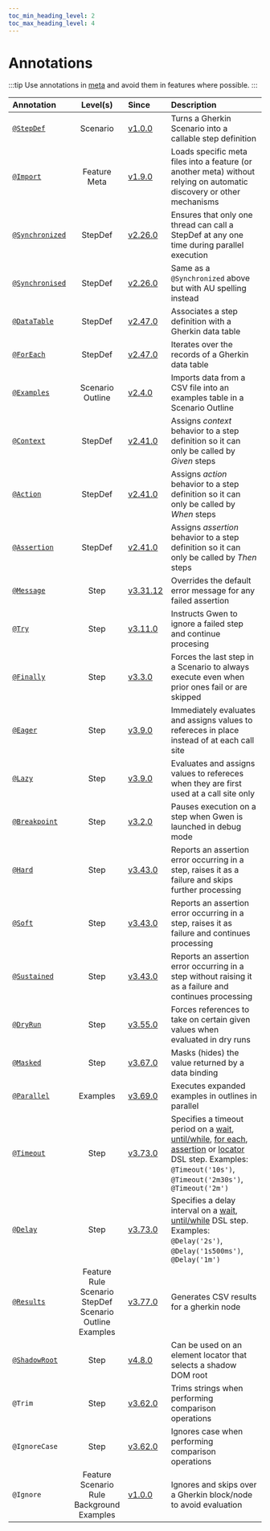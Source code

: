 ```yaml
--- 
toc_min_heading_level: 2
toc_max_heading_level: 4
---
```


# Annotations

:::tip 
Use annotations in [meta](/docs/meta) and avoid them in features where possible.
:::

| Annotation                                                       | Level(s)                                                  | Since                                                                           | Description                                                                                                           |
| :--------------------------------------------------------------- | :-------------------------------------------------------: | :------------------------------------------------------------------------------ | :-------------------------------------------------------------------------------------------------------------------- |
| [`@StepDef`](/docs/meta#stepdefs)                                | Scenario                                                  | [v1.0.0](https://github.com/gwen-interpreter/gwen-web/releases/tag/v1.0.0)      | Turns a Gherkin Scenario into a callable step definition                                                              |
| [`@Import`](/docs/meta#import-strategy)                          | Feature<br/>Meta                                          | [v1.9.0](https://github.com/gwen-interpreter/gwen-web/releases/tag/v1.9.0)      | Loads specific meta files into a feature (or another meta) without relying on automatic discovery or other mechanisms |
| [`@Synchronized`](/docs/meta#synchronized-stepdefs)              | StepDef                                                   | [v2.26.0](https://github.com/gwen-interpreter/gwen-web/releases/tag/v2.26.0)    | Ensures that only one thread can call a StepDef at any one time during parallel execution                             |
| [`@Synchronised`](/docs/meta#synchronized-stepdefs)              | StepDef                                                   | [v2.26.0](https://github.com/gwen-interpreter/gwen-web/releases/tag/v2.26.0)    | Same as a `@Synchronized` above but with AU spelling instead                                                          |
| [`@DataTable`](/docs/data-tables)                                | StepDef                                                   | [v2.47.0](https://github.com/gwen-interpreter/gwen-web/releases/tag/v2.47.0)    | Associates a step definition with a Gherkin data table                                                                |
| [`@ForEach`](/docs/data-tables)                                  | StepDef                                                   | [v2.47.0](https://github.com/gwen-interpreter/gwen-web/releases/tag/v2.47.0)    | Iterates over the records of a Gherkin data table                                                                     |
| [`@Examples`](/docs/data-feeds#examples-annotation)              | Scenario Outline                                          | [v2.4.0](https://github.com/gwen-interpreter/gwen-web/releases/tag/v2.4.0)      | Imports data from a CSV file into an examples table in a Scenario Outline                                             |
| [`@Context`](/docs#behavioural-rules-and-semantics)              | StepDef                                                   | [v2.41.0](https://github.com/gwen-interpreter/gwen-web/releases/tag/v2.41.0)    | Assigns *context* behavior to a step definition so it can only be called by *Given* steps                             |
| [`@Action`](/docs#behavioural-rules-and-semantics)               | StepDef                                                   | [v2.41.0](https://github.com/gwen-interpreter/gwen-web/releases/tag/v2.41.0)    | Assigns *action* behavior to a step definition so it can only be called by *When* steps                               |
| [`@Assertion`](/docs#behavioural-rules-and-semantics)            | StepDef                                                   | [v2.41.0](https://github.com/gwen-interpreter/gwen-web/releases/tag/v2.41.0)    | Assigns *assertion* behavior to a step definition so it can only be called by *Then* steps                            |
| [`@Message`](/docs/assertions#message-annotation)                | Step                                                      | [v3.31.12](https://github.com/gwen-interpreter/gwen-web/releases/tag/v3.31.12)  | Overrides the default error message for any failed assertion                                                          |
| [`@Try`](/docs/try-steps)                                        | Step                                                      | [v3.11.0](https://github.com/gwen-interpreter/gwen-web/releases/tag/v3.11.0)    | Instructs Gwen to ignore a failed step and continue procesing                                                         |
| [`@Finally`](/docs/finally-steps)                                | Step                                                      | [v3.3.0](https://github.com/gwen-interpreter/gwen-web/releases/tag/v3.3.0)      | Forces the last step in a Scenario to always execute even when prior ones fail or are skipped                         |
| [`@Eager`](/docs/eager-or-lazy#eager)                            | Step                                                      | [v3.9.0](https://github.com/gwen-interpreter/gwen-web/releases/tag/v3.9.0)      | Immediately evaluates and assigns values to refereces in place instead of at each call site                           |
| [`@Lazy`](/docs/eager-or-lazy#lazy)                              | Step                                                      | [v3.9.0](https://github.com/gwen-interpreter/gwen-web/releases/tag/v3.9.0)      | Evaluates and assigns values to refereces when they are first used at a call site only                                |
| [`@Breakpoint`](/docs/repl#breakpoints)                          | Step                                                      | [v3.2.0](https://github.com/gwen-interpreter/gwen-web/releases/tag/v3.2.0)      | Pauses execution on a step when Gwen is launched in debug mode                                                        |
| [`@Hard`](/docs/assertions#hard-assertions-default)              | Step                                                      | [v3.43.0](https://github.com/gwen-interpreter/gwen-web/releases/tag/v3.43.0)    | Reports an assertion error occurring in a step, raises it as a failure and skips further processing                   |
| [`@Soft`](/docs/assertions#soft-assertions)                      | Step                                                      | [v3.43.0](https://github.com/gwen-interpreter/gwen-web/releases/tag/v3.43.0)    | Reports an assertion error occurring in a step, raises it as failure and continues processing                         |
| [`@Sustained`](/docs/assertions#sustained-assertions)            | Step                                                      | [v3.43.0](https://github.com/gwen-interpreter/gwen-web/releases/tag/v3.43.0)    | Reports an assertion error occurring in a step without raising it as a failure and continues processing               |
| [`@DryRun`](/docs/dry-run#dryrun-annotations)                    | Step                                                      | [v3.55.0](https://github.com/gwen-interpreter/gwen-web/releases/tag/v3.55.0)    | Forces references to take on certain given values when evaluated in dry runs                                          |
| [`@Masked`](/docs/settings#masked-data-bindings)                 | Step                                                      | [v3.67.0](https://github.com/gwen-interpreter/gwen-web/releases/tag/v3.67.0)    | Masks (hides) the value returned by a data binding                                                                    |
| [`@Parallel`](/docs/parallel#parallel-scenario-outline-examples) | Examples                                                  | [v3.69.0](https://github.com/gwen-interpreter/gwen-web/releases/tag/v3.69.0)    | Executes expanded examples in outlines in parallel                                                                    |
| [`@Timeout`](/docs/locator-level-timeouts#timeout-annotations)   | Step                                                      | [v3.73.0](https://github.com/gwen-interpreter/gwen-web/releases/tag/v3.73.0)    | Specifies a timeout period on a [wait](/docs/dsl#sleeps-and-waits), [until/while](/docs/dsl#untilwhile), [for each](/docs/dsl#foreach), [assertion](/docs/dsl#assertions) or [locator](/docs/dsl#element-locators) DSL step. Examples: `@Timeout('10s')`, `@Timeout('2m30s')`, `@Timeout('2m')` |
| [`@Delay`](/docs/locator-level-timeouts#delay-annotation)        | Step                                                      | [v3.73.0](https://github.com/gwen-interpreter/gwen-web/releases/tag/v3.73.0)    | Specifies a delay interval on a [wait](/docs/dsl#sleeps-and-waits), [until/while](/docs/dsl#untilwhile) DSL step. Examples: `@Delay('2s')`, `@Delay('1s500ms')`, `@Delay('1m')` |
| [`@Results`](/docs/reports/csv#results-annotation)               | Feature<br/>Rule<br/>Scenario<br/>StepDef<br/>Scenario Outline<br/>Examples  | [v3.77.0](https://github.com/gwen-interpreter/gwen-web/releases/tag/v3.77.0)    | Generates CSV results for a gherkin node                                                           |
| [`@ShadowRoot`](/docs/dsl#element-locators)                      | Step                                                      | [v4.8.0](https://github.com/gwen-interpreter/gwen-web/releases/tag/v4.8.0)      | Can be used on an element locator that selects a shadow DOM root                                                      |
| `@Trim`                                                          | Step                                                      | [v3.62.0](https://github.com/gwen-interpreter/gwen-web/releases/tag/v3.62.0)    | Trims strings when performing comparison operations                                                                   |
| `@IgnoreCase`                                                    | Step                                                      | [v3.62.0](https://github.com/gwen-interpreter/gwen-web/releases/tag/v3.62.0)    | Ignores case when performing comparison operations                                                                    |
| `@Ignore`                                                        | Feature<br/>Scenario<br/>Rule<br/>Background<br/>Examples | [v1.0.0](https://github.com/gwen-interpreter/gwen-web/releases/tag/v1.0.0)      | Ignores and skips over a Gherkin block/node to avoid evaluation                                                       |
